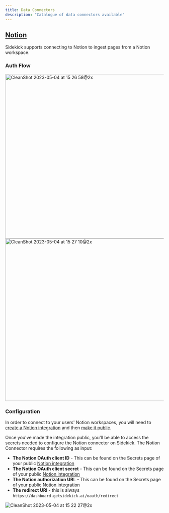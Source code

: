 ```yaml
---
title: Data Connectors
description: "Catalogue of data connectors available"
---
```


## [Notion](https://app.getsidekick.ai/connectors/notion)
Sidekick supports connecting to Notion to ingest pages from a Notion workspace.


### Auth Flow
<img width="521" alt="CleanShot 2023-05-04 at 15 26 58@2x" src="https://user-images.githubusercontent.com/14931371/236309399-47683331-3b19-41a2-888c-91db1b95811e.png">
<img width="515" alt="CleanShot 2023-05-04 at 15 27 10@2x" src="https://user-images.githubusercontent.com/14931371/236309456-8a6227de-367b-43c4-85e6-4f205d28cb9e.png">


### Configuration
In order to connect to your users' Notion workspaces, you will need to [create a Notion integration](https://developers.notion.com/docs/create-a-notion-integration) and then [make it public](https://developers.notion.com/docs/authorization#how-to-make-an-integration-public).

Once you've made the integration public, you'll be able to access the secrets needed to configure the Notion connector on Sidekick.
The Notion Connector requires the following as input:
- **The Notion OAuth client ID** - This can be found on the Secrets page of your public [Notion integration](https://www.notion.so/my-integrations)
- **The Notion OAuth client secret** - This can be found on the Secrets page of your public [Notion integration](https://www.notion.so/my-integrations)
- **The Notion authorization UR**L - This can be found on the Secrets page of your public [Notion integration](https://www.notion.so/my-integrations)
- **The redirect URI** - this is always `https://dashboard.getsidekick.ai/oauth/redirect`

![CleanShot 2023-05-04 at 15 22 27@2x](https://user-images.githubusercontent.com/14931371/236308070-b1ddf760-c85e-48be-8510-b0aa6919d47f.png)
